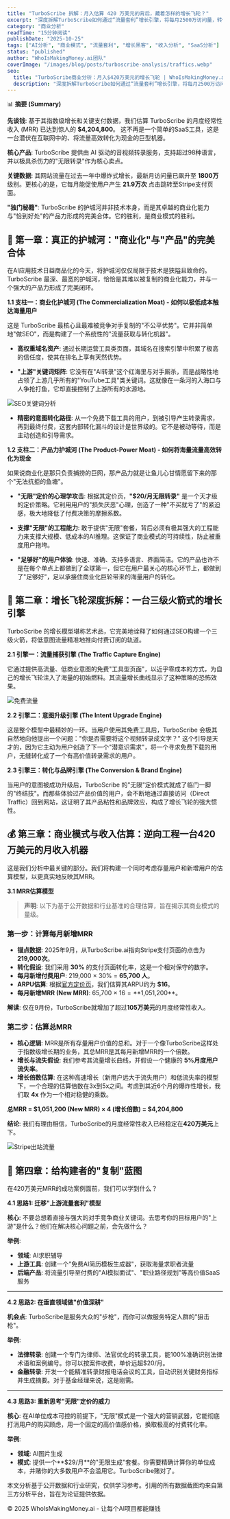 ```yaml
---
title: "TurboScribe 拆解：月入估算 420 万美元的背后，藏着怎样的增长飞轮？"
excerpt: "深度拆解TurboScribe如何通过“流量套利”增长引擎，将每月2500万访问量，转化为估算$4,204,800的经常性月收入。"
category: "商业分析"
readTime: "15分钟阅读"
publishDate: "2025-10-25"
tags: ["AI分析", "商业模式", "流量套利", "增长黑客", "收入分析", "SaaS分析"]
status: "published"
author: "WhoIsMakingMoney.ai团队"
coverImage: "/images/blog/posts/turboscribe-analysis/traffics.webp"
seo:
  title: "TurboScribe商业分析：月入$420万美元的增长飞轮 | WhoIsMakingMoney.ai"
  description: "深度拆解TurboScribe如何通过“流量套利”增长引擎，将每月2500万访问量，转化为估算$4,204,800的经常性月收入。"
---
```

<div className="summary">

📊 **摘要 (Summary)**

**先谈钱**: 基于其指数级增长和关键支付数据，我们估算 TurboScribe 的月度经常性收入 (MRR) 已达到惊人的 **$4,204,800**。
这不再是一个简单的SaaS工具，这是一台潜伏在互联网中的、将流量高效转化为现金的巨型机器。


**核心产品**: TurboScribe 提供由 AI 驱动的音视频转录服务，支持超过98种语言，并以极具杀伤力的"无限转录"作为核心卖点。

**关键数据**: 其网站流量在过去一年中爆炸式增长，最新月访问量已飙升至 **1800万** 级别。更核心的是，它每月能促使用户产生 **21.9万次** 点击跳转至Stripe支付页面。

**"独门秘籍"**: TurboScribe 的护城河并非技术本身，而是其卓越的商业化能力与"恰到好处"的产品力形成的完美合体。它的胜利，是商业模式的胜利。

</div>

## 🏰 第一章：真正的护城河："商业化"与"产品"的完美合体

在AI应用技术日益商品化的今天，将护城河仅仅局限于技术是狭隘且致命的。TurboScribe 最深、最宽的护城河，恰恰是其难以被复制的商业化能力，并与一个强大的产品力形成了完美闭环。

**1.1 支柱一：商业化护城河 (The Commercialization Moat) - 如何以极低成本触达海量用户**

这是 TurboScribe 最核心且最难被竞争对手复制的"不公平优势"。它并非简单地"做SEO"，而是构建了一个系统性的"流量获取与转化机器"。

- **高权重域名资产**: 通过长期运营工具类页面，其域名在搜索引擎中积累了极高的信任度，使其在排名上享有天然优势。

- **"上游"关键词矩阵**: 它没有在"AI转录"这个红海里与对手厮杀，而是战略性地占领了上游几乎所有的"YouTube工具"类关键词。这就像在一条河的入海口与人争抢打鱼，它却直接控制了上游所有的水源地。

![SEO关键词分析](/images/blog/posts/turboscribe-analysis/seo-keywords.webp)

- **精密的意图转化路径**: 从一个免费下载工具的用户，到被引导产生转录需求，再到最终付费，这套内部转化漏斗的设计是世界级的。它不是被动等待，而是主动创造和引导需求。

**1.2 支柱二：产品力护城河 (The Product-Power Moat) - 如何将海量流量高效转化为现金**

如果说商业化是那只负责捕捞的巨网，那产品力就是让鱼儿心甘情愿留下来的那个"无法抗拒的鱼塘"。

- **"无限"定价的心理学攻击**: 根据其定价页，**"$20/月无限转录"** 是一个天才级的定价策略。它利用用户的"损失厌恶"心理，创造了一种"不买就亏了"的紧迫感，极大地降低了付费决策的摩擦系数。

- **支撑"无限"的工程能力**: 敢于提供"无限"套餐，背后必须有极其强大的工程能力来支撑大规模、低成本的AI推理。这保证了商业模式的可持续性，防止被重度用户拖垮。

- **"足够好"的用户体验**: 快速、准确、支持多语言、界面简洁。它的产品也许不是在每个单点上都做到了全球第一，但它在用户最关心的核心环节上，都做到了"足够好"，足以承接住商业化巨轮带来的海量用户的转化。

## 🚀 第二章：增长飞轮深度拆解：一台三级火箭式的增长引擎

TurboScribe 的增长模型堪称艺术品，它完美地诠释了如何通过SEO构建一个三级火箭，将低意图流量精准地推向付费订阅的轨道。

**2.1 引擎一：流量捕获引擎 (The Traffic Capture Engine)**

它通过提供高流量、低商业意图的免费"工具型页面"，以近乎零成本的方式，为自己的增长飞轮注入了海量的初始燃料。其流量增长曲线显示了这种策略的恐怖效果。

![免费流量](/images/blog/posts/turboscribe-analysis/downloader.webp)

**2.2 引擎二：意图升级引擎 (The Intent Upgrade Engine)**

这是整个模型中最精妙的一环。当用户使用其免费工具后，TurboScribe 会极其自然地向他提出一个问题："你是否需要将这个视频转录成文字？" 这个引导是天才的，因为它主动为用户创造了下一个"潜意识需求"，将一个寻求免费下载的用户，无缝转化成了一个有高价值转录需求的用户。

**2.3 引擎三：转化与品牌引擎 (The Conversion & Brand Engine)**

当用户的意图被成功升级后，TurboScribe 的"无限"定价模式就成了临门一脚的"终结技"。而那些体验过产品价值的用户，会不断地通过直接访问（Direct Traffic）回到网站，这证明了其产品粘性和品牌效应，构成了增长飞轮的强大惯性。

## 💰 第三章：商业模式与收入估算：逆向工程一台420万美元的月收入机器

这是我们分析中最关键的部分。我们将构建一个同时考虑存量用户和新增用户的估算模型，以更真实地反映其MRR。

**3.1 MRR估算模型**

> **声明**: 以下为基于公开数据和行业基准的合理估算，旨在揭示其商业模式的量级。

### 第一步：计算每月新增MRR

- **锚点数据**: 2025年9月，从TurboScribe.ai指向Stripe支付页面的点击为 **219,000次**。
- **转化假设**: 我们采用 **30%** 的支付页面转化率，这是一个相对保守的数字。
- **每月新增付费用户**: 219,000 × 30% = **65,700 人**。
- **ARPU估算**: 根据[官方定价页](https://turboscribe.ai/pricing)，我们估算其ARPU约为 **$16**。
- **每月新增MRR (New MRR)**: 65,700 × $16 = **$1,051,200**。

**解读**: 仅在9月份，TurboScribe就增加了超过**105万美元**的月度经常性收入。

### 第二步：估算总MRR

- **核心逻辑**: MRR是所有存量用户价值的总和。对于一个像TurboScribe这样处于指数级增长期的业务，其总MRR是其每月新增MRR的一个倍数。
- **增长与流失假设**: 我们参考其流量增长曲线，并假设一个健康的 **5%月度用户流失率**。
- **增长倍数估算**: 在这种高速增长（新用户远大于流失用户）和低流失率的模型下，一个合理的估算倍数在3x到5x之间。考虑到其近6个月的爆炸性增长，我们取 **4x** 作为一个相对稳健的乘数。

<div className="highlight-box">

**总MRR = $1,051,200 (New MRR) × 4 (增长倍数) = $4,204,800**

</div>

**结论**: 我们有理由相信，TurboScribe的月度经常性收入已经稳定在**420万美元**上下。

![Stripe出站流量](/images/blog/posts/turboscribe-analysis/stripe-outbound.webp)


## 🎯 第四章：给构建者的"复制"蓝图

在420万美元MRR的成功案例面前，我们可以学到什么？

**4.1 思路1: 迁移"上游流量套利"模型**

**核心**: 不要总想着直接与强大的对手竞争商业关键词。去思考你的目标用户的"上游"是什么？他们在解决核心问题之前，会先做什么？

**举例**:
- **领域**: AI求职辅导
- **上游工具**: 创建一个"免费AI简历模板生成器"，获取海量求职者流量
- **后端产品**: 将流量引导至付费的"AI模拟面试"、"职业路径规划"等高价值SaaS服务

---

**4.2 思路2: 在垂直领域做"价值深耕"**

**机会点**: TurboScribe是服务大众的"步枪"，而你可以做服务特定人群的"狙击枪"。

**举例**:
- **法律转录**: 创建一个专门为律师、法官优化的转录工具，能100%准确识别法律术语和案例编号。你可以按案件收费，单价远超$20/月。
- **金融转录**: 开发一个能精准转录财报电话会议的工具，自动识别关键财务指标并生成摘要。对于基金经理来说，这是刚需。

---

**4.3 思路3: 重新思考"无限"定价的威力**

**核心**: 在AI单位成本可控的前提下，"无限"模式是一个强大的营销武器，它能彻底打消用户的购买顾虑，用一个固定的高价值感价格，换取极高的付费转化率。

**举例**:
- **领域**: AI图片生成
- **模式**: 提供一个**$29/月**的"无限生成"套餐。你需要精确计算你的单位成本，并赌你的大多数用户不会滥用它。TurboScribe赌对了。

<NewsletterCTA className="my-12" />


本文分析基于公开数据和行业研究，仅供学习参考。引用的所有数据截图均来自第三方分析平台，旨在为论证提供依据。

© 2025 WhoIsMakingMoney.ai - 让每个AI项目都能赚钱